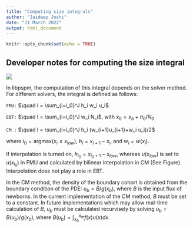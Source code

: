 ---
title: "Computing size integrals"
author: "Jaideep Joshi"
date: "11 March 2022"
output: html_document
---

```{r setup, include=FALSE}
knitr::opts_chunk$set(echo = TRUE)
```

## Developer notes for computing the size integral

![](size_integral.png)


In libpspm, the computation of this integral depends on the solver method. For different solvers, the integral is defined as follows:

`FMU:` $\quad I = \sum_{i=i_0}^J h_i w_i u_i$

`EBT:` $\quad I = \sum_{i=i_0}^J w_i N_i$, with $x_0 = x_b + \pi_0/N_0$

`CM :` $\quad I = \sum_{i=i_0}^J h_i  (w_{i+1}u_{i+1}+w_i u_i)/2$

where $i_0 = \text{argmax}(x_i \le x_{low})$, $h_i = x_{i+1}-x_i$, and $w_i = w(x_i)$. 

If interpolation is turned on, $h_{i_0}=x_{i_0+1}-x_{low}$, whereas $u(x_{low})$ is set to $u(x_{i_0})$ in FMU and calculated by bilinear interpolation in CM (See Figure). Interpolation does not play a role in EBT.

In the CM method, the density of the boundary cohort is obtained from the boundary condition of the PDE: $u_b=B/g(x_b)$, where $B$ is the input flux of newborns. In the current implementation of the CM method, $B$ must be set to a constant. In future implementations which may allow real-time calculation of $B$, $u_b$ must be calculated recurvisely by solving $u_b = B(u_b)/g(x_b)$, where $B(u_b) = \int_{x_b}^{x_m} f(x)u(x)dx$.